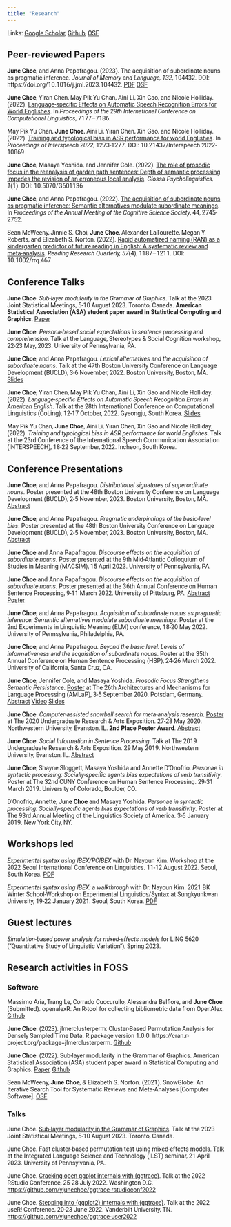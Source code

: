 ```yaml
---
title: "Research"
---
```


<style>
p {
  font-family: Roboto;
}
</style>


Links: [Google Scholar](https://scholar.google.com/citations?user=dFdQTmYAAAAJ), [Github](https://github.com/yjunechoe), [OSF](https://osf.io/72vrb/)


## Peer-reviewed Papers

**June Choe**, and Anna Papafragou. (2023). The acquisition of subordinate nouns as pragmatic inference. _Journal of Memory and Language, 132_, 104432. DOI: https://doi.org/10.1016/j.jml.2023.104432. [PDF](https://www.langcoglab.com/_files/ugd/7cb05b_746c6f11a2214857a94c3ebbc7afa718.pdf) [OSF](https://osf.io/x8cuf/?view_only=14a975d3618e4838b6cc7681b2ecf692)

**June Choe**, Yiran Chen, May Pik Yu Chan, Aini Li, Xin Gao, and Nicole Holliday. (2022). [Language-specific Effects on Automatic Speech Recognition Errors for World Englishes](https://aclanthology.org/2022.coling-1.628/). In _Proceedings of the 29th International Conference on Computational Linguistics_, 7177–7186.

May Pik Yu Chan, **June Choe**, Aini Li, Yiran Chen, Xin Gao, and Nicole Holliday. (2022). [Training and typological bias in ASR performance for world Englishes](https://www.isca-speech.org/archive/interspeech_2022/chan22b_interspeech.html). In _Proceedings of Interspeech 2022_, 1273-1277. DOI: 10.21437/Interspeech.2022-10869

**June Choe**, Masaya Yoshida, and Jennifer Cole. (2022). [The role of prosodic focus in the reanalysis of garden path sentences: Depth of semantic processing impedes the revision of an erroneous local analysis](https://escholarship.org/uc/item/5d84n2x7). _Glossa Psycholinguistics, 1_(1). DOI: 10.5070/G601136

**June Choe**, and Anna Papafragou. (2022). [The acquisition of subordinate nouns as pragmatic inference: Semantic alternatives modulate subordinate meanings](https://escholarship.org/uc/item/2m87n4ht). In _Proceedings of the Annual Meeting of the Cognitive Science Society_, 44, 2745-2752.

Sean McWeeny, Jinnie S. Choi, **June Choe**, Alexander LaTourette, Megan Y. Roberts, and Elizabeth S. Norton. (2022). [Rapid automatized naming (RAN) as a kindergarten predictor of future reading in English: A systematic review and meta-analysis](https://doi.org/10.1002/rrq.467). _Reading Research Quarterly, 57_(4), 1187–1211. DOI: 10.1002/rrq.467


## Conference Talks

**June Choe**. *Sub-layer modularity in the Grammar of Graphics*. Talk at the 2023 Joint Statistical Meetings, 5-10 August 2023. Toronto, Canada. **American Statistical Association (ASA) student paper award in Statistical Computing and Graphics**. [Paper](https://yjunechoe.github.io/static/papers/Choe_2022_SublayerGG.pdf)

**June Choe**. *Persona-based social expectations in sentence processing and comprehension*. Talk at the Language, Stereotypes & Social Cognition workshop, 22-23 May, 2023. University of Pennsylvania, PA.

**June Choe**, and Anna Papafragou. *Lexical alternatives and the acquisition of subordinate nouns*. Talk at the 47th Boston University Conference on Language Development (BUCLD), 3-6 November, 2022. Boston University, Boston, MA. [Slides](static/slides/BUCLD_2022_Choe_Papafragou.pdf)

**June Choe**, Yiran Chen, May Pik Yu Chan, Aini Li, Xin Gao and Nicole Holliday. (2022). *Language-specific Effects on Automatic Speech Recognition Errors in American English*. Talk at the 28th International Conference on Computational Linguistics (CoLing), 12-17 October, 2022. Gyeongju, South Korea. [Slides](static/slides/COLING_2022_Choe_et_al.pdf)

May Pik Yu Chan, **June Choe**, Aini Li, Yiran Chen, Xin Gao and Nicole Holliday. (2022). *Training and typological bias in ASR performance for world Englishes*. Talk at the 23rd Conference of the International Speech Communication Association (INTERSPEECH), 18-22 September, 2022. Incheon, South Korea.


## Conference Presentations

**June Choe**, and Anna Papafragou. *Distributional signatures of superordinate nouns*. Poster presented at the 48th Boston University Conference on Language Development (BUCLD), 2-5 November, 2023. Boston University, Boston, MA. [Abstract](static/abstract/BUCLD2023a_Abstract.pdf)

**June Choe**, and Anna Papafragou. *Pragmatic underpinnings of the basic-level bias*. Poster presented at the 48th Boston University Conference on Language Development (BUCLD), 2-5 November, 2023. Boston University, Boston, MA. [Abstract](static/abstract/BUCLD2023b_Abstract.pdf)

**June Choe** and Anna Papafragou. *Discourse effects on the acquisition of subordinate nouns*. Poster presented at the 9th Mid-Atlantic Colloquium of Studies in Meaning (MACSIM), 15 April 2023. University of Pennsylvania, PA.

**June Choe** and Anna Papafragou. *Discourse effects on the acquisition of subordinate nouns*. Poster presented at the 36th Annual Conference on Human Sentence Processing, 9-11 March 2022. University of Pittsburg, PA. [Abstract](static/abstract/HSP_2023_Abstract.pdf) [Poster](static/poster/HSP2023.png)

**June Choe**, and Anna Papafragou. *Acquisition of subordinate nouns as pragmatic inference: Semantic alternatives modulate subordinate meanings*. Poster at the 2nd Experiments in Linguistic Meaning (ELM) conference, 18-20 May 2022. University of Pennsylvania, Philadelphia, PA.

**June Choe**, and Anna Papafragou. *Beyond the basic level: Levels of informativeness and the acquisition of subordinate nouns*. Poster at the 35th Annual Conference on Human Sentence Processing (HSP), 24-26 March 2022. University of California, Santa Cruz, CA.

**June Choe**, Jennifer Cole, and Masaya Yoshida. *Prosodic Focus Strengthens Semantic Persistence*. [Poster](static/poster/AMLAP2020.pdf) at The 26th Architectures and Mechanisms for Language Processing (AMLaP), 3-5 September 2020. Potsdam, Germany. [Abstract](static/abstract/AMLAP_2020_Abstract.pdf) [Video](https://osf.io/fjkp9/) [Slides](static/slides/AMLAP_2020_Slides.pdf)

**June Choe**. *Computer-assisted snowball search for meta-analysis research*. [Poster](static/poster/Snowballer_June_Choe.pdf) at The 2020 Undergraduate Research & Arts Exposition. 27-28 May 2020. Northwestern University, Evanston, IL. **2nd Place Poster Award**. [Abstract](static/abstract/Expo_2020_Abstract.pdf)

**June Choe**. *Social Information in Sentence Processing*. Talk at The 2019 Undergraduate Research & Arts Exposition. 29 May 2019. Northwestern University, Evanston, IL. [Abstract](static/abstract/Expo_2019_Abstract.pdf)

**June Choe**, Shayne Sloggett, Masaya Yoshida and Annette D'Onofrio. *Personae in syntactic processing: Socially-specific agents bias expectations of verb transitivity*. Poster at The 32nd CUNY Conference on Human Sentence Processing. 29-31 March 2019. University of Colorado, Boulder, CO.

D’Onofrio, Annette, **June Choe** and Masaya Yoshida. *Personae in syntactic processing: Socially-specific agents bias expectations of verb transitivity*. Poster at The 93rd Annual Meeting of the Linguistics Society of America. 3-6 January 2019. New York City, NY.


## Workshops led

_Experimental syntax using IBEX/PCIBEX_ with Dr. Nayoun Kim. Workshop at the 2022 Seoul International Conference on Linguistics. 11-12 August 2022. Seoul, South Korea. [PDF](https://github.com/yjunechoe/IBEX-Workshop-Materials/blob/master/2022-ibex-pcibex-workshop-slides.pdf)

_Experimental syntax using IBEX: a walkthrough_ with Dr. Nayoun Kim. 2021 BK Winter School-Workshop on Experimental Linguistics/Syntax at Sungkyunkwan University, 19-22 January 2021. Seoul, South Korea. [PDF](https://github.com/yjunechoe/IBEX-Workshop-Materials/blob/master/2021-ibex-workshop-slides.pdf)


## Guest lectures

_Simulation-based power analysis for mixed-effects models_ for LING 5620 ("Quantitative Study of Linguistic Variation"), Spring 2023.


## Research activities in FOSS

### Software

Massimo Aria, Trang Le, Corrado Cuccurullo, Alessandra Belfiore, and **June Choe**. (Submitted). openalexR: An R-tool for collecting bibliometric data from OpenAlex. [Github](https://github.com/massimoaria/openalexR)

**June Choe**. (2023). jlmerclusterperm: Cluster-Based Permutation Analysis for Densely Sampled Time Data. R package version 1.0.0. https://cran.r-project.org/package=jlmerclusterperm. [Github](https://github.com/yjunechoe/jlmerclusterperm/)

**June Choe**. (2022). Sub-layer modularity in the Grammar of Graphics. American Statistical Association (ASA) student paper award in Statistical Computing and Graphics. [Paper](static/papers/Choe_2022_SublayerGG.pdf), [Github](https://github.com/yjunechoe/ggtrace/)

Sean McWeeny, **June Choe**, & Elizabeth S. Norton. (2021). SnowGlobe: An Iterative Search Tool for Systematic Reviews and Meta-Analyses [Computer Software]. [OSF](https://doi.org/10.17605/OSF.IO/U25RN)

### Talks

June Choe. [Sub-layer modularity in the Grammar of Graphics](https://ww2.aievolution.com/JSMAnnual/index.cfm?do=ev.viewEv&ev=2860). Talk at the 2023 Joint Statistical Meetings, 5-10 August 2023. Toronto, Canada.

June Choe. Fast cluster-based permutation test using mixed-effects models. Talk at the Integrated Language Science and Technology (ILST) seminar, 21 April 2023. University of Pennsylvania, PA.

June Choe. [Cracking open ggplot internals with {ggtrace}](https://www.youtube.com/watch?v=dUBnitXf5mk&list=PL9HYL-VRX0oTOwqzVtL_q5T8MNrzn0mdH&index=38). Talk at the 2022 RStudio Conference, 25-28 July 2022. Washington D.C. [https://github.com/yjunechoe/ggtrace-rstudioconf2022](https://github.com/yjunechoe/ggtrace-rstudioconf2022)

June Choe. [Stepping into {ggplot2} internals with {ggtrace}](https://www.youtube.com/watch?v=2JX8zu4QxMg&t=2959s). Talk at the 2022 useR! Conference, 20-23 June 2022. Vanderbilt University, TN. [https://github.com/yjunechoe/ggtrace-user2022](https://github.com/yjunechoe/ggtrace-user2022)
